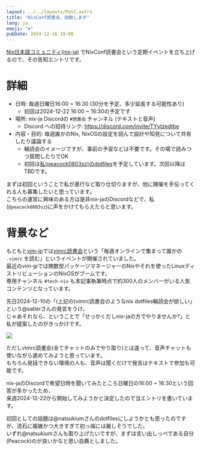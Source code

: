 ```yaml
---
layout: ../../layouts/Post.astro
title: "NixConf読書会、始動します"
lang: ja
emoji: "❄️"
pubDate: 2024-12-16 19:00
---
```


[Nix日本語コミュニティ(nix-ja)](https://github.com/nix-ja) でNixConf読書会という定期イベントを立ち上げるので、その告知エントリです。

# 詳細

- 日時: 毎週日曜日16:00 ~ 16:30 (30分を予定、多少延長する可能性あり)
    - 初回は2024-12-22 16:00 ~ 16:30の予定です
- 場所: nix-ja Discordの `#読書会` チャンネル (テキストと音声)
    - Discord への招待リンク: https://discord.com/invite/TYytzedtbe
- 内容・目的: 毎週誰かのNix, NixOSの設定を読んで設計や知見について共有したり議論する
    - 輪読会のイメージですが、事前の予習などは不要です。その場で読みつつ質問したりでOK
    - 初回は[私(peacock0803sz)のdotfiles](https://github.com/peacock0803sz/dotfiles)を予定しています。次回以降はTBDです。

まずは初回ということで私が進行など取り仕切りますが、他に開催を手伝ってくれる人も募集したいと思っています。  
こちらの運営に興味のある方は是非nix-jaのDiscordなどで、私(`@peacock0803sz`)に声をかけてもらえたらと思います。

# 背景など

もともと[vim-jp](https://vim-jp.org)では[vimrc読書会](https://vim-jp.org/reading-vimrc/)という「毎週オンラインで集まって誰かの `.vimrc` を読む」というイベントが開催されていました。  
最近のvim-jpでは関数型パッケージマネージャーのNixやそれを使ったLinuxディストリビューションのNixOSがブームです。  
専用チャンネル `#tech-nix` も本記事執筆時点で約300人のメンバーがいる人気コンテンツとなっています。

先日2024-12-10の「(上記の)vimrc読書会のようなnix dotfiles輪読会が欲しい」という@satlerさんの発言をうけ、  
じゃあそれなら、ということで「せっかくだしnix-jaの方でやりませんか?」と私が提案したのがきっかけです。

![](/reading-nixconf.png)

ただしvimrc読書会(全てチャットのみでやり取り)とは違って、音声チャットも使いながら進めてみようと思っています。  
もちろん発話できない環境の人も、音声は聞くだけで発言はテキストで参加も可能です。

nix-jaのDiscordで希望日時を聞いてみたところ日曜日の16:00 ~ 16:30という回答が多かったため、  
来週2024-12-22から開始してみようかと決定したので当エントリを書いています。

初回としての話題は@natsukiumさんのdotfilesにしようかとも思ったのですが、流石に複雑かつ大きすぎて初っ端には厳しそうでした。  
いずれ@natsukiumさんも取り上げたいですが、まずは言い出しっぺである自分(Peacock)のが良いかなと思い自薦としました。
